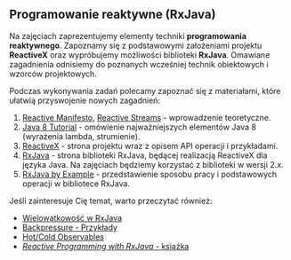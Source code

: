 
## Programowanie reaktywne (RxJava)

Na zajęciach zaprezentujemy elementy techniki **programowania reaktywnego**. Zapoznamy się z podstawowymi założeniami projektu **ReactiveX** oraz wypróbujemy możliwości biblioteki **RxJava**. Omawiane zagadnienia odnisiemy do poznanych wcześniej technik obiektowych i wzorców projektowych.



<Cards>
    <Card title="&#11015; Pobierz kod źródłowy" href="/03-rx/lab-rx.zip"/>
	<Card title="&#128214; Slajdy z prezentacji" href="/03-rx/slides-rxjava.html"/>

</Cards>



Podczas wykonywania zadań polecamy zapoznać się z materiałami, które ułatwią przyswojenie nowych zagadnień:

1. [Reactive Manifesto](http://www.reactivemanifesto.org), [Reactive Streams](http://www.reactive-streams.org) - wprowadzenie teoretyczne.
2. [Java 8 Tutorial](http://winterbe.com/posts/2014/03/16/java-8-tutorial/) - omówienie najważniejszych elementów Java 8 (wyrażenia lambda, strumienie).
2. [ReactiveX](http://reactivex.io) - strona projektu wraz z opisem API operacji i przykładami.
3. [RxJava](https://github.com/ReactiveX/RxJava) - strona biblioteki RxJava, będącej realizacją ReactiveX dla języka Java. Na zajęciach będziemy korzystać z biblioteki w wersji 2.x.
4. [RxJava by Example](https://www.infoq.com/articles/rxjava-by-example) - przedstawienie sposobu pracy i podstawowych operacji w bibliotece RxJava.

Jeśli zainteresuje Cię temat, warto przeczytać również:

- [Wielowątkowość w RxJava](https://proandroiddev.com/understanding-rxjava-subscribeon-and-observeon-744b0c6a41ea)
- [Backpressure - Przykłady](https://github.com/ReactiveX/RxJava/wiki/Backpressure-(2.0))
- [Hot/Cold Observables](https://github.com/Froussios/Intro-To-RxJava/blob/master/Part%203%20-%20Taming%20the%20sequence/6.%20Hot%20and%20Cold%20observables.md)
- [*Reactive Programming with RxJava* - książka](https://books.google.pl/books?id=gYY1DQAAQBAJ&dq=rxjava+flatmap+scheduler&hl=pl)

